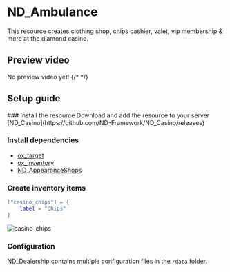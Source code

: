 
# ND_Ambulance
This resource creates clothing shop, chips cashier, valet, vip membership & more at the diamond casino.



## Preview video
No preview video yet!
{/* <PreviewVideo
    src="https://www.youtube.com/embed/2v3C05fHSos?si=EDqfr-GurrsP-Rp5"
/> */}



## Setup guide
<Steps>
### Install the resource
Download and add the resource to your server
[ND_Casino](https://github.com/ND-Framework/ND_Casino/releases)


### Install dependencies
* [ox_target](https://github.com/overextended/ox_target/releases)
* [ox_inventory](https://github.com/overextended/ox_inventory/releases)
* [ND_AppearanceShops](https://github.com/ND-Framework/ND_AppearanceShops/releases)



### Create inventory items
```lua filename="items.lua" copy
["casino_chips"] = {
    label = "Chips"
}
```
![casino_chips](https://github.com/ND-Framework/ND_Casino/assets/86536434/1582aa84-6d96-4ecc-901d-de74273d63d3)



### Configuration
ND_Dealership contains multiple configuration files in the `/data` folder.



</Steps>
